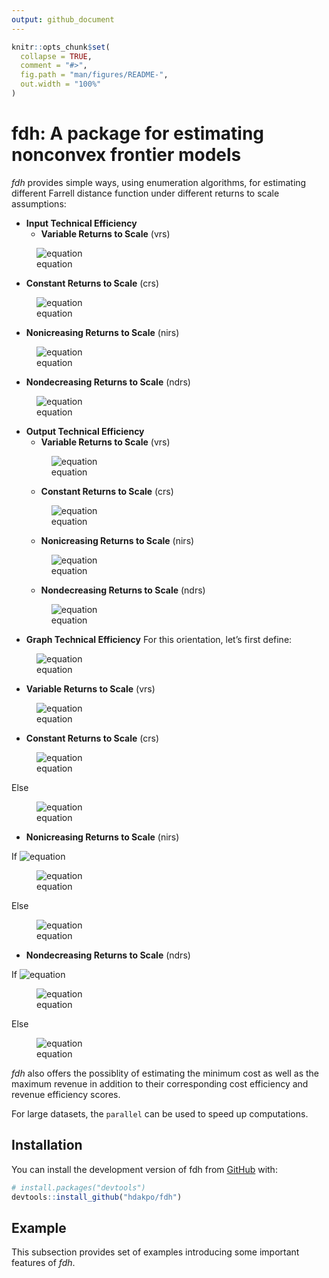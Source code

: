 ---
output: github_document
---

<!-- README.md is generated from README.Rmd. Please edit that file -->

```{r, include = FALSE}
knitr::opts_chunk$set(
  collapse = TRUE,
  comment = "#>",
  fig.path = "man/figures/README-",
  out.width = "100%"
)
```

# fdh: A package for estimating nonconvex frontier models

<!-- badges: start -->
<!-- badges: end -->

*fdh* provides simple ways, using enumeration algorithms, for estimating 
different Farrell distance function under different returns to scale 
assumptions:

- **Input Technical Efficiency**
  - **Variable Returns to Scale** (vrs)

![equation](https://latex.codecogs.com/svg.image?\large&space;\color{white}&space;E_i\left(\mathbf{x}^\circ,&space;\mathbf{y}^\circ\right)=\displaystyle&space;\min_{\mathbf{y}^\circ&space;\leq&space;\mathbf{y}_n}&space;\displaystyle&space;\max_{k=1,\cdots,&space;K}&space;\left\lbrace&space;\frac{x_{kn}}{x_k^\circ}&space;\right\rbrace)

  - **Constant Returns to Scale** (crs)
  
  ![equation](https://latex.codecogs.com/svg.image?\large&space;\color{white}&space;E_i&space;\left(\mathbf{x}^\circ,&space;\mathbf{y}^\circ\right)&space;=\displaystyle\min_{n=1,&space;\cdots,&space;N}&space;\left\lbrace\displaystyle\max_{k=1,\cdots,&space;K}&space;\frac{x_{kn}}{x_k^\circ}\cdot\displaystyle\max_{q=1,&space;\cdots,&space;Q}\frac{y_q^\circ}{y_{qn}}\right\rbrace)
  
  - **Nonicreasing Returns to Scale** (nirs)
  
  ![equation](https://latex.codecogs.com/svg.image?\large&space;\color{white}&space;E_i\left(\mathbf{x}^\circ,&space;\mathbf{y}^\circ\right)=\displaystyle\min_{\mathbf{y}^\circ&space;\leq&space;\mathbf{y}_n}\left\lbrace\displaystyle\max_{k=1,\cdots,&space;K}\frac{x_{kn}}{x_k^\circ}\cdot\displaystyle\max_{q=1,&space;\cdots,&space;Q}\frac{y_q^\circ}{y_{qn}}\right\rbrace)
  
  - **Nondecreasing Returns to Scale** (ndrs)
  
  ![equation](https://latex.codecogs.com/svg.image?\large&space;\color{white}&space;E_i\left(\mathbf{x}^\circ,&space;\mathbf{y}^\circ\right)=\displaystyle\min_{n=1,&space;\cdots,&space;N}'&space;\left\lbrace\displaystyle{k=1,\cdots,&space;K}{\max}\frac{x_{kn}}{x_k^\circ}\cdot&space;\max&space;\left\lbrace\displaystyle\max_{q=1,&space;\cdots,&space;Q}\frac{y_q^\circ}{y_{qn}},&space;1\right\rbrace\right\rbrace)

- **Output Technical Efficiency**
  - **Variable Returns to Scale** (vrs)
  
  ![equation](https://latex.codecogs.com/svg.image?\large&space;\color{white}&space;E_o\left(\mathbf{x}^\circ,&space;\mathbf{y}^\circ\right)=\displaystyle\max_{\mathbf{x}^\circ&space;\geq&space;\mathbf{x}_n}\displaystyle\min_{q=1,\cdots,&space;Q}\left\lbrace\frac{y_{qn}}{y_q^\circ}\right\rbrace)
  
  - **Constant Returns to Scale** (crs)
  
  ![equation](https://latex.codecogs.com/svg.image?\large&space;\color{white}&space;E_o\left(\mathbf{x}^\circ,&space;\mathbf{y}^\circ\right)&space;=\displaystyle\max_{n=1,&space;\cdots,&space;N}&space;\left\lbrace\displaystyle\min_{q=1,\cdots,&space;Q}\frac{y_{qn}}{y_q^\circ}\cdot\displaystyle\min_{k=1,\cdots,&space;K}\frac{x_k^\circ}{x_{kn}}\right\rbrace)
  
  - **Nonicreasing Returns to Scale** (nirs)
  
  ![equation](https://latex.codecogs.com/svg.image?\large&space;\color{white}&space;E_o\left(\mathbf{x}^\circ,&space;\mathbf{y}^\circ\right)=\displaystyle\max_{n=1,&space;\cdots,&space;N}&space;\left\lbrace\displaystyle\min_{q=1,\cdots,&space;Q}\frac{y_{qn}}{y_q^\circ}\cdot&space;\min&space;\left\lbrace\displaystyle\min_{k=1,\cdots,&space;K}\frac{x_k^\circ}{x_{kn}},&space;1\right\rbrace\right\rbrace)
  
  - **Nondecreasing Returns to Scale** (ndrs)
  
  ![equation](https://latex.codecogs.com/svg.image?\large&space;\color{white}&space;E_o\left(\mathbf{x}^\circ,&space;\mathbf{y}^\circ\right)=\displaystyle\max_{\mathbf{x}^\circ&space;\geq&space;\mathbf{x}_n}&space;\left\lbrace\displaystyle\min_{q=1,\cdots,&space;Q}&space;\frac{y_{qn}}{y_q^\circ}\cdot\displaystyle\min_{k=1,\cdots,&space;K}\frac{x_k^\circ}{x_{kn}}\right\rbrace)
  
- **Graph Technical Efficiency**
For this orientation, let's first define:

![equation](https://latex.codecogs.com/svg.image?\large&space;\color{white}&space;\delta&space;=&space;\left(\displaystyle\max_{q=1,&space;\cdots,&space;Q}&space;\frac{y_q^\circ}{y_{qn}}&space;\cdot&space;\displaystyle\min_{k=1,\cdots,&space;K}&space;\frac{x_k^\circ}{x_{kn}}\right)^{1/2})

  - **Variable Returns to Scale** (vrs)
  
  ![equation](https://latex.codecogs.com/svg.image?\large&space;\color{white}&space;E_{GR}\left(\mathbf{x}^\circ,&space;\mathbf{y}^\circ\right)=\displaystyle\min_{n=1,&space;\cdots,&space;N}&space;\left\lbrace\max\left(\displaystyle\max_{k=1,\cdots,&space;K}\frac{x_{kn}}{x_k^\circ},\displaystyle\max_{q=1,\cdots,&space;Q}\frac{y_q^\circ}{y_{qn}}\right)\right\rbrace)
  
  - **Constant Returns to Scale** (crs)
  
  ![equation](https://latex.codecogs.com/svg.image?\inline&space;\large&space;\color{white}&space;E_{GR}\left(\mathbf{x}^\circ,&space;\mathbf{y}^\circ\right)&space;=\displaystyle\min_{n=1,&space;\cdots,&space;N}&space;\left\lbrace\displaystyle\max_{q=1,&space;\cdots,&space;Q}\frac{y_q^\circ}{y_{qn}}\Big/\displaystyle\min_{k=1,\cdots,&space;K}\frac{x_k^\circ}{x_{kn}}\right\rbrace^{1/2})
  
  Else
  
  ![equation]()
  
  - **Nonicreasing Returns to Scale** (nirs)
  
  If ![equation](https://latex.codecogs.com/svg.image?\inline&space;\large&space;\color{white}&space;\delta&space;\leq&space;1)
  
  ![equation](https://latex.codecogs.com/svg.image?\inline&space;\large&space;\color{white}&space;E_{GR}\left(\mathbf{x}^\circ,&space;\mathbf{y}^\circ\right)&space;=\displaystyle\min_{n=1,&space;\cdots,&space;N}&space;\left\lbrace\displaystyle\max_{q=1,&space;\cdots,&space;Q}\frac{y_q^\circ}{y_{qn}}\Big/\displaystyle\min_{k=1,\cdots,&space;K}\frac{x_k^\circ}{x_{kn}}\right\rbrace^{1/2})
  
  Else
  
  ![equation](https://latex.codecogs.com/svg.image?\inline&space;\large&space;\color{white}&space;E_{GR}\left(\mathbf{x}^\circ,\mathbf{y}^\circ\right)&space;=&space;\displaystyle\min_{n=1,&space;\cdots,&space;N}\left\lbrace\max\left[\displaystyle\max_{q=1,&space;\cdots,&space;Q}\frac{y_q^\circ}{y_{qn}},&space;\left(\displaystyle\min_{k=1,\cdots,&space;K}\frac{x_k^\circ}{x_{kn}}\right)^{-1}&space;\right]\right\rbrace)
  
  - **Nondecreasing Returns to Scale** (ndrs)
  
  If ![equation](https://latex.codecogs.com/svg.image?\inline&space;\large&space;\color{white}&space;\delta&space;\geq&space;1)
  
  ![equation](https://latex.codecogs.com/svg.image?\inline&space;\large&space;\color{white}&space;E_{GR}\left(\mathbf{x}^\circ,&space;\mathbf{y}^\circ\right)&space;=\displaystyle\min_{n=1,&space;\cdots,&space;N}&space;\left\lbrace\displaystyle\max_{q=1,&space;\cdots,&space;Q}\frac{y_q^\circ}{y_{qn}}\Big/\displaystyle\min_{k=1,\cdots,&space;K}\frac{x_k^\circ}{x_{kn}}\right\rbrace^{1/2})
  
  Else
  
  ![equation](https://latex.codecogs.com/svg.image?\inline&space;\large&space;\color{white}&space;E_{GR}\left(\mathbf{x}^\circ,\mathbf{y}^\circ\right)&space;=&space;\displaystyle\min_{n=1,&space;\cdots,&space;N}\left\lbrace\max\left[\displaystyle\max_{q=1,&space;\cdots,&space;Q}\frac{y_q^\circ}{y_{qn}},&space;\left(\displaystyle\min_{k=1,\cdots,&space;K}\frac{x_k^\circ}{x_{kn}}\right)^{-1}&space;\right]\right\rbrace)

*fdh* also offers the possiblity of estimating the minimum cost as well as the 
maximum revenue in addition to their corresponding cost efficiency and revenue 
efficiency scores. 

For large datasets, the `parallel` can be used to speed up computations.

## Installation

You can install the development version of fdh from 
[GitHub](https://github.com/) with:

``` r
# install.packages("devtools")
devtools::install_github("hdakpo/fdh")
```

## Example

This subsection provides set of examples introducing some important
features of *fdh*.





